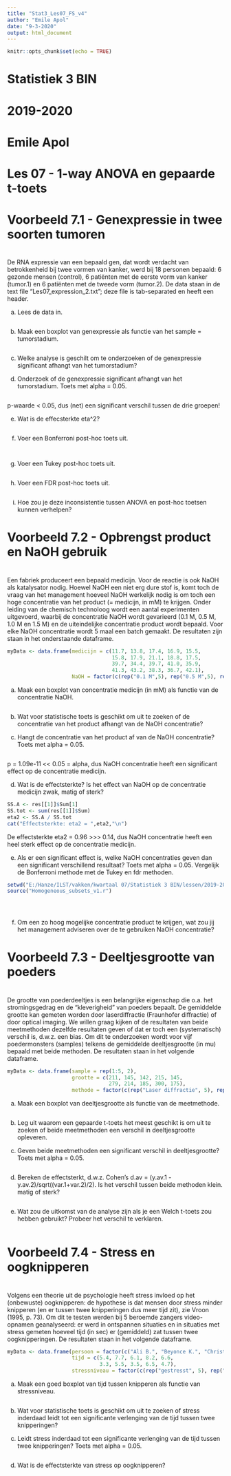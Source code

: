 ---
title: "Stat3_Les07_FS_v4"
author: "Emile Apol"
date: "9-3-2020"
output: html_document
---

```{r setup, include=FALSE}
knitr::opts_chunk$set(echo = TRUE)
```

###############################################################################
#
# Statistiek 3 BIN
#
# 2019-2020
#
# Emile Apol 
#
# Les 07 - 1-way ANOVA en gepaarde t-toets
#
###############################################################################



###############################################################################
#
# Voorbeeld 7.1 - Genexpressie in twee soorten tumoren
#
###############################################################################


De RNA expressie van een bepaald gen, dat wordt verdacht van betrokkenheid bij twee vormen van kanker, werd bij 18 personen bepaald: 6 gezonde mensen (control), 6 patiënten met de eerste vorm van kanker (tumor.1) en 6 patiënten met de tweede vorm (tumor.2). De data staan in de text file "Les07_expression_2.txt"; deze file is tab-separated en heeft een header.

a) Lees de data in.

```{r}

```


b) Maak een boxplot van genexpressie als functie van het sample = tumorstadium.

```{r}

```




c) Welke analyse is geschilt om te onderzoeken of de genexpressie significant afhangt van het tumorstadium?





d) Onderzoek of de genexpressie significant afhangt van het tumorstadium. Toets met alpha = 0.05.

```{r}

```

p-waarde < 0.05, dus (net) een significant verschil tussen de drie groepen!


e) Wat is de effecsterkte eta^2?

```{r}

```



f) Voer een Bonferroni post-hoc toets uit.

```{r}

```

```{r}

```




g) Voer een Tukey post-hoc toets uit.

```{r}

```





h) Voer een FDR post-hoc toets uit.

```{r}

```



i) Hoe zou je deze inconsistentie tussen ANOVA en post-hoc toetsen kunnen verhelpen?




###############################################################################
#
# Voorbeeld 7.2 - Opbrengst product en NaOH gebruik
#
###############################################################################

Een fabriek produceert een bepaald medicijn. Voor de reactie is ook NaOH als katalysator nodig. Hoewel NaOH een niet erg dure stof is, komt toch de vraag van het management hoeveel NaOH werkelijk nodig is om toch een hoge concentratie van het product (= medicijn, in mM) te krijgen. Onder leiding van de chemisch technoloog wordt een aantal experimenten uitgevoerd, waarbij de concentratie NaOH wordt gevarieerd (0.1 M, 0.5 M, 1.0 M en 1.5 M) en de uiteindelijke concentratie product wordt bepaald. Voor elke NaOH concentratie wordt 5 maal een batch gemaakt. De resultaten zijn staan in het onderstaande dataframe.

```{r}
myData <- data.frame(medicijn = c(11.7, 13.8, 17.4, 16.9, 15.5, 
                                  15.8, 17.9, 21.1, 18.8, 17.5, 
                                  39.7, 34.4, 39.7, 41.0, 35.9, 
                                  41.3, 43.2, 38.3, 36.7, 42.1),
                     NaOH = factor(c(rep("0.1 M",5), rep("0.5 M",5), rep("1.0 M",5), rep("1.5 M",5))))
```

a) Maak een boxplot van concentratie medicijn (in mM) als functie van de concentratie NaOH.

```{r}

```

b) Wat voor statistische toets is geschikt om uit te zoeken of de concentratie van het product afhangt van de NaOH concentratie?




c) Hangt de concentratie van het product af van de NaOH concentratie? Toets met alpha = 0.05.

```{r}

```

p = 1.09e-11 << 0.05 = alpha, dus NaOH concentratie heeft een significant effect op de concentratie medicijn.

d) Wat is de effectsterkte? Is het effect van NaOH op de concentratie medicijn zwak, matig of sterk?

```{r}
SS.A <- res[[1]]$Sum[1]
SS.tot <- sum(res[[1]]$Sum)
eta2 <- SS.A / SS.tot
cat("Effectsterkte: eta2 = ",eta2,"\n")
```

De effectsterkte eta2 = 0.96 >>> 0.14, dus NaOH concentratie heeft een heel sterk effect op de concentratie medicijn.

e) Als er een significant effect is, welke NaOH concentraties geven dan een significant verschillend resultaat? Toets met alpha = 0.05. Vergelijk de Bonferroni methode met de Tukey en fdr methoden.

```{r}
setwd("E:/Hanze/ILST/vakken/kwartaal 07/Statistiek 3 BIN/lessen/2019-2020/Les 07 - 1-way ANOVA/")
source("Homogeneous_subsets_v1.r")
```

```{r}

```



```{r}

```



```{r}

```




f) Om een zo hoog mogelijke concentratie product te krijgen, wat zou jij het management adviseren over de te gebruiken NaOH concentratie?

				



###############################################################################
#
# Voorbeeld 7.3 - Deeltjesgrootte van poeders
#
###############################################################################

De grootte van poederdeeltjes is een belangrijke eigenschap  die o.a. het stromingsgedrag en de “kleverigheid” van poeders bepaalt. De gemiddelde grootte kan gemeten worden door laserdiffractie (Fraunhofer diffractie) of door optical imaging. We willen graag kijken of de resultaten van beide meetmethoden dezelfde resultaten geven of dat er toch een (systematisch) verschil is, d.w.z. een bias. Om dit te onderzoeken wordt voor vijf poedermonsters (samples) telkens de gemiddelde deeltjesgrootte (in mu) bepaald met beide methoden. De resultaten staan in het volgende dataframe.

```{r}
myData <- data.frame(sample = rep(1:5, 2),
                     grootte = c(211, 145, 142, 215, 145, 
                                 279, 214, 185, 300, 175),
                     methode = factor(c(rep("Laser diffractie", 5), rep("Optical imaging", 5))))
```

a) Maak een boxplot van deeltjesgrootte als functie van de meetmethode.

```{r}

```

b) Leg uit waarom een gepaarde t-toets het meest geschikt is om uit te zoeken of beide meetmethoden een verschil in deeltjesgrootte opleveren.



c) Geven beide meetmethoden een significant verschil in deeltjesgrootte? Toets met alpha = 0.05.

```{r}

```



d) Bereken de effectsterkt, d.w.z. Cohen's d.av = (y.av.1 - y.av.2)/sqrt((var.1+var.2)/2). Is het verschil tussen beide methoden klein. matig of sterk?

```{r}

```



e) Wat zou de uitkomst van de analyse zijn als je een Welch t-toets zou hebben gebruikt? Probeer het verschil te verklaren.

```{r}

```






###############################################################################
#
# Voorbeeld 7.4 - Stress en oogknipperen
#
###############################################################################

Volgens een theorie uit de psychologie heeft stress invloed op het (onbewuste) oogknipperen: de hypothese is dat mensen door stress minder knipperen (en er tussen twee knipperingen dus meer tijd zit), zie Vroon (1995, p. 73). Om dit te testen werden bij 5 beroemde zangers video-opnamen geanalyseerd: er werd in ontspannen situaties en in situaties met stress gemeten hoeveel tijd (in sec) er (gemiddeld) zat tussen twee oogknipperingen. De resultaten staan in het volgende dataframe.

```{r}
myData <- data.frame(persoon = factor(c("Ali B.", "Beyonce K.", "Christina A.", "David. B.", "Enrique I.")),
                     tijd = c(5.4, 7.7, 6.1, 8.2, 6.6, 
                              3.3, 5.5, 3.5, 6.5, 4.7),
                     stressniveau = factor(c(rep("gestresst", 5), rep("ontspannen", 5))))
```

a) Maak een goed boxplot van tijd tussen knipperen als functie van stressniveau.

```{r}

```


b) Wat voor statistische toets is geschikt om uit te zoeken of stress inderdaad leidt tot een significante verlenging van de tijd tussen twee knipperingen?



c) Leidt stress inderdaad tot een significante verlenging van de tijd tussen twee knipperingen? Toets met alpha = 0.05.

```{r}

```



d) Wat is de effectsterkte van stress op oogknipperen?

```{r}

```











